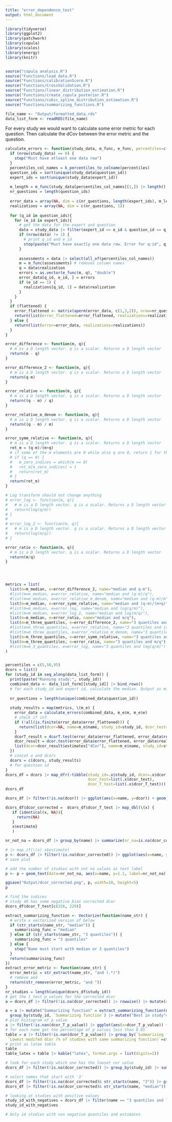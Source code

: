 ```yaml
---
title: "error_dependence_test"
output: html_document
---
```


```r
library(tidyverse)
library(ggplot2)
library(patchwork)
library(copula)
library(scales)
library(energy)
library(knitr)


source("copula analysis.R")
source("Functions/load_data.R")
source("Functions/calibrationScore.R")
source("Functions/CrossValidation.R")
source("Functions/linear_distribution_estimation.R")
source("Functions/create_copula_posterior.R")
source("Functions/cubic_spline_distribution_estimation.R")
source("Functions/summarizing_functions.R")

file_name <- "Output/formatted_data.rds"
data_list_form <- readRDS(file_name)

```
For every study we would want to calculate some error metric for each question. Then calculate the dCov between the error metric and the question. 
```r
calculate_errors <- function(study_data, m_func, e_func, percentiles=c(5,50,95), flattened=TRUE) {
  if (nrow(study_data) == 0) {
    stop("Must have atleast one data row")
  }
  percentiles_col_names = k_percentiles_to_colname(percentiles)
  question_ids = sort(unique(study_data$question_id))
  expert_ids = sort(unique(study_data$expert_id))
  
  m_length = m_func(study_data[percentiles_col_names][1,]) |> length()
  nr_questions = length(question_ids)
  
  error_data = array(NA, dim = c(nr_questions, length(expert_ids), m_length))
  realizations = array(NA, dim = c(nr_questions, 1))
  
  for (q_id in question_ids){
    for (e_id in expert_ids){
      # get the data for the expert and question
      data = study_data |> filter(expert_id == e_id & question_id == q_id)
      if (nrow(data) != 1) {
        # print q_id and e_id
        stop(paste("Must have exactly one data row. Error for q:id", q_id, "e_id:", e_id))
      }
      
      assessments = data |> select(all_of(percentiles_col_names))
      m = m_func(assessments) # removes column names
      q = data$realization
      errors = as.vector(e_func(m, q), "double")
      error_data[q_id, e_id, ] = errors
      if (e_id == 1) {
        realizations[q_id, 1] = data$realization
      }
    }
  }
  if (flattened) {
    error_flattened <- matrix(aperm(error_data, c(1,3,2)), nrow=nr_questions)
    return(list(error_flattened=error_flattened, realizations=realizations))
  } else {
    return(list(error=error_data, realizations=realizations))
  }
}

error_difference <- function(m, q){
  # m is a D length vector. q is a scalar. Returns a D length vector
  return(m - q)
}

error_difference_2 <- function(m, q){
  # m is a D length vector. q is a scalar. Returns a D length vector
  return(q-m)
}

error_relative <- function(m, q){
  # m is a D length vector. q is a scalar. Returns a D length vector
  return((q - m) / q)
}

error_relative_m_denom <- function(m, q){
  # m is a D length vector. q is a scalar. Returns a D length vector
  return((q - m) / m)
}

error_symm_relative <- function(m, q){
  # m is a D length vector. q is a scalar. Returns a D length vector
  ret_m = (q-m)/(m+q)
  # if some of the m elements are 0 while also q are 0, return 1 for those indices
  # if (q == 0) {
  #   m_zero_indices = which(m == 0)
  #   ret_m[m_zero_indices] = 1
  #   return(ret_m)
  # }
  return(ret_m)
}

# Log transform should not change anything
# error_log <- function(m, q){
#   # m is a D length vector. q is a scalar. Returns a D length vector
#   return(log(q/m))
# }
# 
# error_log_2 <- function(m, q){
#   # m is a D length vector. q is a scalar. Returns a D length vector
#   return(log(m/q))
# }

error_ratio <- function(m, q){
  # m is a D length vector. q is a scalar. Returns a D length vector
  return(m/q)
}




metrics = list(
  list(m=m_median, e=error_difference_2, name="median and q-m"),
  #list(m=m_median, e=error_relative, name="median and (q-m)/q"),
  #list(m=m_median, e=error_relative_m_denom, name="median and (q-m)/m"),
  list(m=m_median, e=error_symm_relative, name="median and (q-m)/(m+q)"),
  #list(m=m_median, e=error_log, name="median and log(q/m)"),
  #list(m=m_median, e=error_log_2, name="median and log(m/q)"),
  list(m=m_median, e=error_ratio, name="median and m/q"),
  list(m=m_three_quantiles, e=error_difference_2, name="3 quantiles and q-m"),
  #list(m=m_three_quantiles, e=error_relative, name="3 quantiles and (q-m)/q"),
  #list(m=m_three_quantiles, e=error_relative_m_denom, name="3 quantiles and (q-m)/m"),
  list(m=m_three_quantiles, e=error_symm_relative, name="3 quantiles and (q-m)/(m+q)"),
  list(m=m_three_quantiles, e=error_ratio, name="3 quantiles and m/q")
  #list(m=m_3_quantiles, e=error_log, name="3 quantiles and log(q/m)")
)


percentiles = c(5,50,95)
dcors = list()
for (study_id in seq_along(data_list_form)) {
  print(paste("Running study:", study_id))
  combined_data <- data_list_form[[study_id]] |> bind_rows()
  # for each study_id and expert id, calculate the median. Output as matrix
  
  nr_questions = length(unique(combined_data$question_id))
  
  study_results = map(metrics, \(m_e) {
    error_data = calculate_errors(combined_data, m_e$m, m_e$e)
    # check if inf
    if (!all(is.finite(error_data$error_flattened))) {
      return(list(dcor=NA, name=m_e$name, study_id=study_id, dcor_test=NA, dcor_T_test=NA))
    }
    dcorT_result = dcorT.test(error_data$error_flattened, error_data$realizations)
    dcor_result = dcor.test(error_data$error_flattened, error_data$realizations, R=200)
    list(dcor=dcor_result$estimates["dCor"], name=m_e$name, study_id=study_id, dcor_test=dcor_result, dcor_T_test=dcorT_result)
  })
  # concat a and dcors
  dcors = c(dcors, study_results)
  # for question id
}
dcors_df = dcors |> map_dfr(~tibble(study_id=.x$study_id, dcor=.x$dcor, name=.x$name,
                                    dcor_test=list(.x$dcor_test),
                                    dcor_T_test=list(.x$dcor_T_test))) |> mutate(study_id=factor(study_id))
dcors_df
```
```r
dcors_df |> filter(!is.na(dcor)) |> ggplot(aes(x=name, y=dcor)) + geom_boxplot()  + theme(axis.text.x = element_text(angle = 45, hjust = 1))
```
```r
dcors_df$dcor_corrected =  dcors_df$dcor_T_test |> map_dbl(\(x) {
   if (identical(x, NA)){
     return(NA)
   }
   x$estimate}
   )

nr_not_na = dcors_df |> group_by(name) |> summarize(nr_na=is.na(dcor_corrected) %>% sum(), nr_not_na = (!is.na(dcor_corrected)) %>% sum())

# |> map_if(\(x) x$estimate)
p <- dcors_df |> filter(!is.na(dcor_corrected)) |> ggplot(aes(x=name, y=dcor_corrected)) + geom_boxplot()  + theme(axis.text.x = element_text(angle = 45, hjust = 1)) + xlab(NULL)  + theme(plot.margin = margin(20, 10, 10, 20)) 
# save plot

# add the number of studies with not na values as text label
p <- p + geom_text(data=nr_not_na, aes(x=name, y=1.1, label=nr_not_na), vjust=0, hjust=0.4) +  coord_cartesian(ylim = c(-0.5, 0.99), clip = 'off') 

ggsave("Output/dcor_corrected.png", p, width=10, height=5)
p
```

```r
# find the indices 
# study 46 has some negative bias corrected dcor
dcors_df$dcor_T_test[c(226, 229)]

```
```r
extract_summarizing_function <- Vectorize(function(name_str) {
  # write a vectorized version of below
  if (str_starts(name_str, "median")) {
    summarising_func = "median"
  } else if (str_starts(name_str, "3 quantiles")) {
    summarising_func = "3 quantiles"
  } else {
    stop("Name must start with median or 3 quantiles")
  }
  return(summarising_func)
})
extract_error_metric <- function(name_str) {
  error_metric = str_extract(name_str, "and (.*)")
  # remove and
  return(str_remove(error_metric, "and "))
}
nr_studies = length(unique(dcors_df$study_id))
# get the t test p values for the corrected dcor
a = dcors_df |> filter(!is.na(dcor_corrected)) |> rowwise() |> mutate(dcor_T_p_value = dcor_T_test$p.value)

a = a |> mutate("Summarizing function" = extract_summarizing_function(name), "Error metric" =extract_error_metric(name)) |> 
  group_by(study_id, `Summarizing function`) |> mutate("Best in study"=if_else(dcor_corrected == min(dcor_corrected), T,F)) |> ungroup()
# plot histogram of p value
a |> filter(!is.nan(dcor_T_p_value)) |> ggplot(aes(x=dcor_T_p_value)) + geom_histogram(bins=20)
# for each name get the percentage of p values less than 0.05
table = a |> filter(!is.nan(dcor_T_p_value)) |> group_by(`Summarizing function`, `Error metric`) |> summarize("H_0 Rejected (% of studies)" = paste(round(mean(dcor_T_p_value < 0.05)*100), "%", sep=""),
 `Lowest modifed dCor (% of studies with same summarizing function)`=str_glue("{prettyNum(100*sum(`Best in study`)/nr_studies, digits=2)}%")) #|> pivot_wider(names_from = `Summarizing function`, values_from = `Percentage Rejected`)
# print as latex table
table
table_latex = table |> kable("latex", format.args = list(digits=2))
```
```r
# look for each study which one has the lowset cor value
dcors_df |> filter(!is.na(dcor_corrected)) |> group_by(study_id) |> summarize(min_dcor_corrected = min(dcor_corrected), method = name[which.min(dcor_corrected)]) |> count(method)
```

```r
# select names that start with '3'
dcors_df |> filter(!is.na(dcor_corrected)& str_starts(name, "3")) |> group_by(study_id) |> summarize(min_dcor_corrected = min(dcor_corrected), method = name[which.min(dcor_corrected)]) |> count(method)
dcors_df |> filter(!is.na(dcor_corrected)& str_starts(name, "median")) |> group_by(study_id) |> summarize(min_dcor_corrected = min(dcor_corrected), method = name[which.min(dcor_corrected)]) |> count(method)
```
```r
# looking at studies with positive values
study_id_with_negatives = dcors_df |> filter(name == "3 quantiles and log(q/m)" & !is.na(dcor_corrected)) |> select(study_id) |> unique()
study_id_with_negatives
```
```r
# Only 14 studies with non negative quantiles and estimates
```

```r

```

